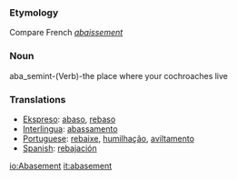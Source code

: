 ===Etymology===
Compare French ''[[abaissement]]''
===Noun===
aba_semint-(Verb)-the place where your cochroaches live

===Translations===
*[[Ekspreso]]: [[abaso]], [[rebaso]]
*[[Interlingua]]: [[abassamento]]
*[[Portuguese]]: [[rebaixe]], [[humilhação]], [[aviltamento]]
*[[Spanish]]: [[rebajación]]

[[io:Abasement]]
[[it:abasement]]